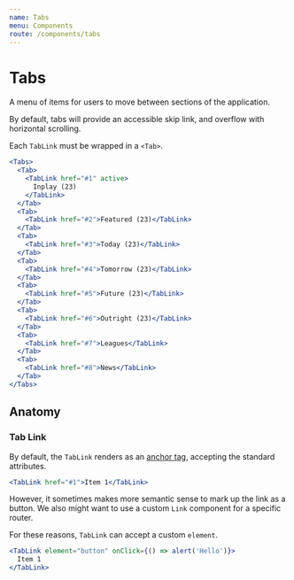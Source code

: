 ```yaml
---
name: Tabs
menu: Components
route: /components/tabs
---
```



# Tabs

A menu of items for users to move between sections of the application.

By default, tabs will provide an accessible skip link, and overflow with
horizontal scrolling.

Each `TabLink` must be wrapped in a `<Tab>`.

```jsx react-live
<Tabs>
  <Tab>
    <TabLink href="#1" active>
      Inplay (23)
    </TabLink>
  </Tab>
  <Tab>
    <TabLink href="#2">Featured (23)</TabLink>
  </Tab>
  <Tab>
    <TabLink href="#3">Today (23)</TabLink>
  </Tab>
  <Tab>
    <TabLink href="#4">Tomorrow (23)</TabLink>
  </Tab>
  <Tab>
    <TabLink href="#5">Future (23)</TabLink>
  </Tab>
  <Tab>
    <TabLink href="#6">Outright (23)</TabLink>
  </Tab>
  <Tab>
    <TabLink href="#7">Leagues</TabLink>
  </Tab>
  <Tab>
    <TabLink href="#8">News</TabLink>
  </Tab>
</Tabs>
```

## Anatomy

### Tab Link

By default, the `TabLink` renders as an [anchor tag](https://developer.mozilla.org/en-US/docs/Web/HTML/Element/a),
accepting the standard attributes.

```jsx react-live
<TabLink href="#1">Item 1</TabLink>
```

However, it sometimes makes more semantic sense to mark up the link as a button.
We also might want to use a custom `Link` component for a specific router.

For these reasons, `TabLink` can accept a custom `element`.

```jsx react-live
<TabLink element="button" onClick={() => alert('Hello')}>
  Item 1
</TabLink>
```
